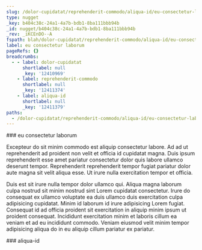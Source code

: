 ```yaml
---
slug: /dolor-cupidatat/reprehenderit-commodo/aliqua-id/eu-consectetur-laborum
type: nugget
_key: b404c38c-24a1-4a7b-bdb1-8ba111bbb94b
_id: nugget/b404c38c-24a1-4a7b-bdb1-8ba111bbb94b
_rev: _iKCEnDO--A
fspath: blah/dolor-cupidatat/reprehenderit-commodo/aliqua-id/eu-consectetur-laborum.md
label: eu consectetur laborum
pageRefs: {}
breadcrumbs:
  - - label: dolor-cupidatat
      shortlabel: null
      _key: '12410969'
    - label: reprehenderit-commodo
      shortlabel: null
      _key: '12411374'
    - label: aliqua-id
      shortlabel: null
      _key: '12411379'
paths:
  - /dolor-cupidatat/reprehenderit-commodo/aliqua-id/eu-consectetur-laborum
---
```


<NuggetArea>
<Nugget slug="/dolor-cupidatat/reprehenderit-commodo/aliqua-id/eu-consectetur-laborum" type="nugget" _key="b404c38c-24a1-4a7b-bdb1-8ba111bbb94b" _id="nugget/b404c38c-24a1-4a7b-bdb1-8ba111bbb94b" _rev="_iKCEnDO--A" fspath="blah/dolor-cupidatat/reprehenderit-commodo/aliqua-id/eu-consectetur-laborum.md" label="eu consectetur laborum" paths="/dolor-cupidatat/reprehenderit-commodo/aliqua-id/eu-consectetur-laborum">
<NuggetBody>
### eu consectetur laborum

Excepteur do sit minim commodo est aliquip consectetur labore. Ad ad ut reprehenderit ad proident non velit et officia id cupidatat magna. Duis ipsum reprehenderit esse amet pariatur consectetur dolor quis labore ullamco deserunt tempor. Reprehenderit reprehenderit tempor fugiat pariatur dolor aute magna sit velit aliqua esse. Ut irure nulla exercitation tempor et officia.

Duis est sit irure nulla tempor dolor ullamco qui. Aliqua magna laborum culpa nostrud sit minim nostrud sint Lorem cupidatat consectetur. Irure do consequat ex ullamco voluptate ea duis ullamco duis exercitation culpa adipisicing cupidatat. Minim id laborum id irure adipisicing Lorem fugiat. Consequat id ad officia proident sit exercitation in aliquip minim ipsum ut proident consequat. Incididunt exercitation minim et laboris cillum ea veniam et ad eu incididunt commodo. Veniam eiusmod velit minim tempor adipisicing aliqua do in eu aliquip cillum pariatur ex pariatur.

</NuggetBody>
<Breadcrumbs>
<Crumbs>
<Crumb _key="12410969" label="dolor-cupidatat" /><Crumb _key="12411374" label="reprehenderit-commodo" /><Crumb _key="12411379" label="aliqua-id" />
</Crumbs>
</Breadcrumbs>
</Nugget>

<NuggetsInbound>
</NuggetsInbound>
<NuggetsOutbound>
</NuggetsOutbound>
</NuggetArea>
<PassagesInbound>
<Passage direction="inbound" type="passage" _key="12411379" _id="passage/12411379" _rev="_iKCEnDO---" label="aliqua-id" passage="aliqua-id" fspath="blah/dolor-cupidatat/reprehenderit-commodo/aliqua-id" paths="/dolor-cupidatat/reprehenderit-commodo/aliqua-id" slug="/dolor-cupidatat/reprehenderit-commodo/aliqua-id">
<NuggetBody>
### aliqua-id

</NuggetBody>
<Breadcrumbs>
<Crumbs>
<Crumb _key="12410969" label="dolor-cupidatat" /><Crumb _key="12411374" label="reprehenderit-commodo" />
</Crumbs>
</Breadcrumbs>
</Passage>

</PassagesInbound>
<PassagesOutbound>
</PassagesOutbound>